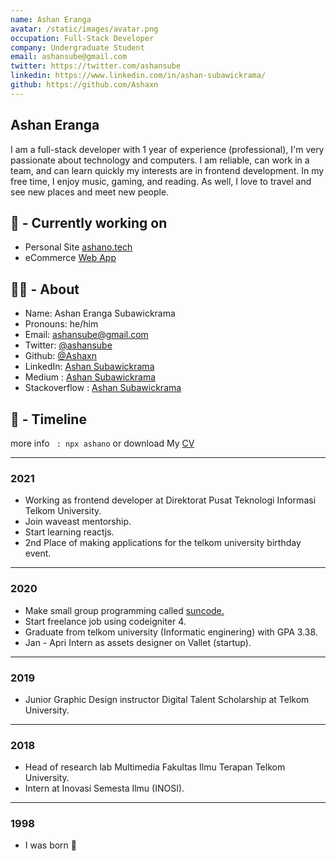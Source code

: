 ```yaml
---
name: Ashan Eranga
avatar: /static/images/avatar.png
occupation: Full-Stack Developer
company: Undergraduate Student
email: ashansube@gmail.com
twitter: https://twitter.com/ashansube
linkedin: https://www.linkedin.com/in/ashan-subawickrama/
github: https://github.com/Ashaxn
---
```


## Ashan Eranga

I am a full-stack developer with 1 year of experience (professional), I'm very passionate about technology and computers. I am reliable, can work in a team, and can learn quickly my interests are in frontend development. In my free time, I enjoy music, gaming, and reading. As well, I love to travel and see new places and meet new people.

## 👷 - Currently working on

- Personal Site [ashano.tech](https://github.com/Ashaxn/ashano-dev)
- eCommerce [Web App](https://github.com/Ashaxn/Ecommerce-Angular)

## 🧑‍💻 - About

- Name: Ashan Eranga Subawickrama
- Pronouns: he/him
- Email: ashansube@gmail.com
- Twitter: [@ashansube](https://twitter.com/ashansube)
- Github: [@Ashaxn](https://github.com/Ashaxn)
- LinkedIn: [Ashan Subawickrama](https://www.linkedin.com/in/ashan-subawickrama/)
- Medium : [Ashan Subawickrama](https://medium.com/@ashansubawickrama)
- Stackoverflow : [Ashan Subawickrama](https://stackoverflow.com/users/9517297/ashan-subawickrama)

## 🌱 - Timeline

more info ` : npx ashano` or download My [CV](https://drive.google.com/file/d/1C7l-pfdw91QENYKjTF0nSE_-8Qt0cMM2/view?usp=sharing)

---

### 2021

- Working as frontend developer at Direktorat Pusat Teknologi Informasi Telkom University.
- Join waveast mentorship.
- Start learning reactjs.
- 2nd Place of making applications for the telkom university birthday event.

---

### 2020

- Make small group programming called [suncode.](https://github.com/Suncodeid)
- Start freelance job using codeigniter 4.
- Graduate from telkom university (Informatic enginering) with GPA 3.38.
- Jan - Apri Intern as assets designer on Vallet (startup).

---

### 2019

- Junior Graphic Design instructor Digital Talent Scholarship at Telkom University.

---

### 2018

- Head of research lab Multimedia Fakultas Ilmu Terapan Telkom University.
- Intern at Inovasi Semesta Ilmu (INOSI).

---

### 1998

- I was born 🥚

